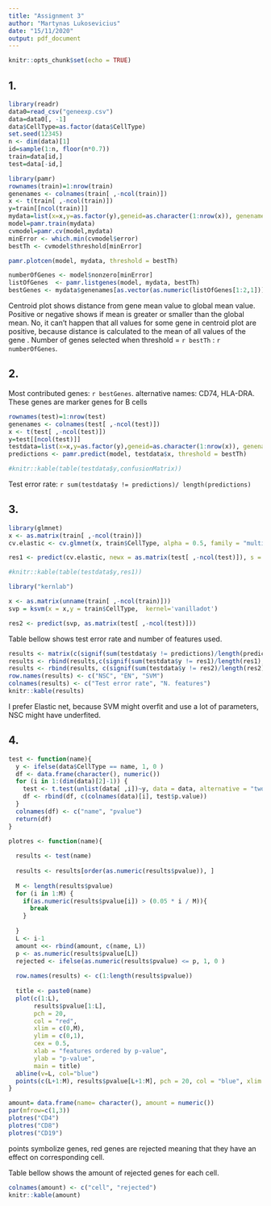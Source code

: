 ```yaml
---
title: "Assignment 3"
author: "Martynas Lukosevicius"
date: "15/11/2020"
output: pdf_document
---
```


```r
knitr::opts_chunk$set(echo = TRUE)
```

## 1.



```r
library(readr)
data0=read_csv("geneexp.csv")
data=data0[, -1]
data$CellType=as.factor(data$CellType)
set.seed(12345)
n <- dim(data)[1]
id=sample(1:n, floor(n*0.7))
train=data[id,]
test=data[-id,]
```

```r
library(pamr)
rownames(train)=1:nrow(train)
genenames <- colnames(train[ ,-ncol(train)])
x <- t(train[ ,-ncol(train)])
y=train[[ncol(train)]]
mydata=list(x=x,y=as.factor(y),geneid=as.character(1:nrow(x)), genenames=genenames)
model=pamr.train(mydata)
cvmodel=pamr.cv(model,mydata)
minError <- which.min(cvmodel$error)
bestTh <- cvmodel$threshold[minError]

```


```r
pamr.plotcen(model, mydata, threshold = bestTh)
```




```r
numberOfGenes <- model$nonzero[minError]
listOfGenes  <- pamr.listgenes(model, mydata, bestTh)
bestGenes <- mydata$genenames[as.vector(as.numeric(listOfGenes[1:2,1]))]
```
Centroid plot shows distance from gene mean value to global mean value. Positive or negative shows if mean is greater or smaller than the global mean.  No, it can't happen that all values for some gene in centroid plot are positive, because distance is calculated to the mean of all values of the gene . Number of genes selected when threshold = `r bestTh` : `r numberOfGenes`.


## 2. 

 Most contributed genes: `r bestGenes`.
 alternative names: CD74, HLA-DRA.
 These genes are marker genes for B cells
 
 
```r
rownames(test)=1:nrow(test)
genenames <- colnames(test[ ,-ncol(test)])
x <- t(test[ ,-ncol(test)])
y=test[[ncol(test)]]
testdata=list(x=x,y=as.factor(y),geneid=as.character(1:nrow(x)), genenames=genenames)
predictions <- pamr.predict(model, testdata$x, threshold = bestTh)

```

```r
#knitr::kable(table(testdata$y,confusionMatrix))
```
Test error rate: `r sum(testdata$y != predictions)/ length(predictions)`

## 3. 


```r
library(glmnet)
x <- as.matrix(train[ ,-ncol(train)])
cv.elastic <- cv.glmnet(x, train$CellType, alpha = 0.5, family = "multinomial")

res1 <- predict(cv.elastic, newx = as.matrix(test[ ,-ncol(test)]), s = cv.elastic$lambda.min, type = "class")
```

```r
#knitr::kable(table(testdata$y,res1))
```



```r
library("kernlab")

x <- as.matrix(unname(train[ ,-ncol(train)]))
svp = ksvm(x = x,y = train$CellType,  kernel='vanilladot')

res2 <- predict(svp, as.matrix(test[ ,-ncol(test)]))
```


Table bellow shows test error rate and number of features used.
```r

results <- matrix(c(signif(sum(testdata$y != predictions)/length(predictions),digits = 2), numberOfGenes), nrow = 1)
results <- rbind(results,c(signif(sum(testdata$y != res1)/length(res1),digits = 2), cv.elastic$nzero[which(cv.elastic$glmnet.fit$lambda == cv.elastic$lambda.min)]))
results <- rbind(results, c(signif(sum(testdata$y != res2)/length(res2),digits = 2), nrow(mydata$x)))
row.names(results) <- c("NSC", "EN", "SVM")
colnames(results) <- c("Test error rate", "N. features")
knitr::kable(results)
```
I prefer Elastic net, because SVM might overfit and use a lot of parameters, NSC might have underfited.

## 4.

```r
test <- function(name){
  y <- ifelse(data$CellType == name, 1, 0 )
  df <- data.frame(character(), numeric())
  for (i in 1:(dim(data)[2]-1)) {
    test <- t.test(unlist(data[ ,i])~y, data = data, alternative = "two.sided")
    df <- rbind(df, c(colnames(data)[i], test$p.value))
  }
  colnames(df) <- c("name", "pvalue")
  return(df)
}

plotres <- function(name){
  
  results <- test(name)
      
  results <- results[order(as.numeric(results$pvalue)), ]
  
  M <- length(results$pvalue)
  for (i in 1:M) {
    if(as.numeric(results$pvalue[i]) > (0.05 * i / M)){
      break
    }
    
  }
  L <- i-1
  amount <<- rbind(amount, c(name, L))
  p <- as.numeric(results$pvalue[L])
  rejected <- ifelse(as.numeric(results$pvalue) <= p, 1, 0 )
  
  row.names(results) <- c(1:length(results$pvalue))
  
  title <- paste0(name)
  plot(c(1:L),
       results$pvalue[1:L],
       pch = 20,
       col = "red",
       xlim = c(0,M),
       ylim = c(0,1),
       cex = 0.5,
       xlab = "features ordered by p-value",
       ylab = "p-value",
       main = title)
  abline(v=L, col="blue")
  points(c(L+1:M), results$pvalue[L+1:M], pch = 20, col = "blue", xlim = c(0,M), ylim = c(0,1), cex = 0.5)
}

amount= data.frame(name= character(), amount = numeric())
par(mfrow=c(1,3))
plotres("CD4")
plotres("CD8")
plotres("CD19")
```
points symbolize genes, red genes are rejected meaning that they have an effect on corresponding cell. 

Table bellow shows the amount of rejected genes for each cell.

```r
colnames(amount) <- c("cell", "rejected")
knitr::kable(amount)
```